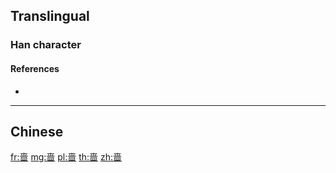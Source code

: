 {{character info/new}}
{{also|嗇}}
==Translingual==

===Han character===
{{Han char|rn=30|rad=口|as=08|sn=11|four=|canj=GCWR}}

====References====
* {{Han ref|kx=0196.261|hdz=10637.110|uh=556C|ud=21868}}

----

==Chinese==
{{zh-see|嗇}}

[[fr:啬]]
[[mg:啬]]
[[pl:啬]]
[[th:啬]]
[[zh:啬]]